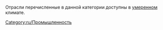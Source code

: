 

Отрасли перечисленные в данной категории доступны в [[ru/Manual/Климат#Умеренный|умеренном]] климате.

[[Category:ru/Промышленность]]